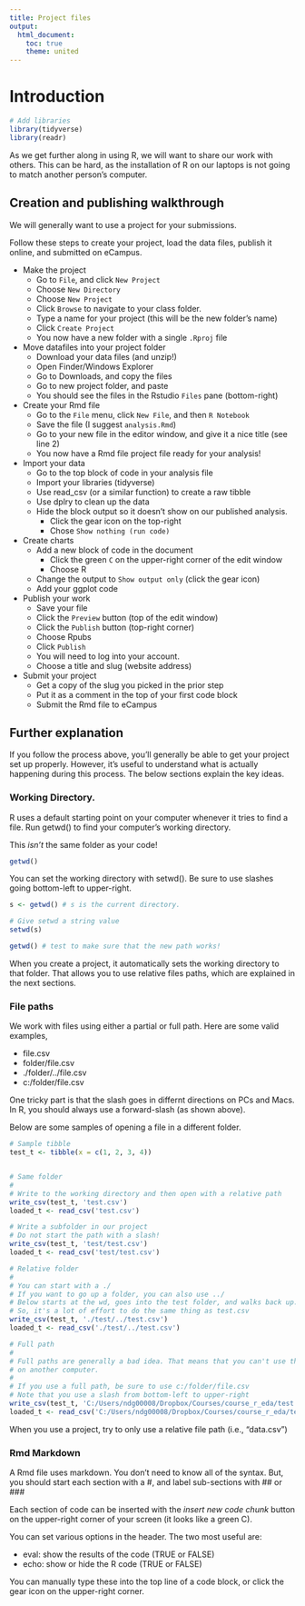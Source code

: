 ```yaml
---
title: Project files
output: 
  html_document:
    toc: true
    theme: united
---
```


# Introduction

```r

# Add libraries
library(tidyverse)
library(readr)
```

As we get further along in using R, we will want to share our work
with others. This can be hard, as the installation of R on our laptops 
is not going to match another person's computer.


## Creation and publishing walkthrough

We will generally want to use a project for your submissions. 

Follow these steps to create your project, load the data files, publish it 
online, and submitted on eCampus.

- Make the project
  - Go to `File`, and click `New Project`
  - Choose `New Directory` 
  - Choose `New Project`
  - Click `Browse` to navigate to your class folder.
  - Type a name for your project (this will be the new folder's name)
  - Click `Create Project`
  - You now have a new folder with a single `.Rproj` file
- Move datafiles into your project folder
  - Download your data files (and unzip!)
  - Open Finder/Windows Explorer
  - Go to Downloads, and copy the files
  - Go to new project folder, and paste
  - You should see the files in the Rstudio `Files` pane (bottom-right)
- Create your Rmd file
  - Go to the `File` menu, click `New File`, and then `R Notebook`
  - Save the file (I suggest `analysis.Rmd`)
  - Go to your new file in the editor window, and give it a nice title (see line 2)
  - You now have a Rmd file project file ready for your analysis!
- Import your data
  - Go to the top block of code in your analysis file
  - Import your libraries (tidyverse)
  - Use read_csv (or a similar function) to create a raw tibble
  - Use dplry to clean up the data
  - Hide the block output so it doesn't show on our published analysis.
    - Click the gear icon on the top-right
    - Chose `Show nothing (run code)`
- Create charts
  - Add a new block of code in the document
    - Click the green `C` on the upper-right corner of the edit window
    - Choose R
  - Change the output to `Show output only` (click the gear icon)
  - Add your ggplot code
- Publish your work
  - Save your file
  - Click the `Preview` button (top of the edit window)
  - Click the `Publish` button (top-right corner)
  - Choose Rpubs
  - Click `Publish`
  - You will need to log into your account. 
  - Choose a title and slug (website address)
- Submit your project
  - Get a copy of the slug you picked in the prior step
  - Put it as a comment in the top of your first code block
  - Submit the Rmd file to eCampus

## Further explanation

If you follow the process above, you'll generally be able to get your project
set up properly. However, it's useful to understand what is actually 
happening during this process. The below sections explain the key ideas.

### Working Directory. 

R uses a default starting point on your computer whenever it tries to find a file.
Run getwd() to find your computer's working directory.

This *isn't* the same folder as your code! 

```r
getwd()
```

You can set the working directory with setwd(). Be sure to use slashes going bottom-left to upper-right.


```r
s <- getwd() # s is the current directory.

# Give setwd a string value 
setwd(s)

getwd() # test to make sure that the new path works!
```

When you create a project, it automatically sets the working directory to 
that folder. That allows you to use relative files paths, which are explained
in the next sections.


### File paths

We work with files using either a partial or full path. Here are some valid
examples,

- file.csv
- folder/file.csv
- ./folder/../file.csv
- c:/folder/file.csv

One tricky part is that the slash goes in differnt directions on PCs and Macs. In R, you should always use a forward-slash (as shown above).

Below are some samples of opening a file in a different folder.

```r
# Sample tibble
test_t <- tibble(x = c(1, 2, 3, 4))


# Same folder
# 
# Write to the working directory and then open with a relative path
write_csv(test_t, 'test.csv')
loaded_t <- read_csv('test.csv')

# Write a subfolder in our project
# Do not start the path with a slash!
write_csv(test_t, 'test/test.csv')
loaded_t <- read_csv('test/test.csv')

# Relative folder
# 
# You can start with a ./
# If you want to go up a folder, you can also use ../
# Below starts at the wd, goes into the test folder, and walks back up.
# So, it's a lot of effort to do the same thing as test.csv 
write_csv(test_t, './test/../test.csv')
loaded_t <- read_csv('./test/../test.csv')

# Full path
# 
# Full paths are generally a bad idea. That means that you can't use the code
# on another computer.
# 
# If you use a full path, be sure to use c:/folder/file.csv
# Note that you use a slash from bottom-left to upper-right
write_csv(test_t, 'C:/Users/ndg00008/Dropbox/Courses/course_r_eda/test.csv')
loaded_t <- read_csv('C:/Users/ndg00008/Dropbox/Courses/course_r_eda/test.csv')
```

When you use a project, try to only use a relative file path (i.e., "data.csv")


### Rmd Markdown

A Rmd file uses markdown. You don't need to know all of the syntax. But, you
should start each section with a #, and label sub-sections
with ## or ###

Each section of code can be inserted with the *insert new code chunk* button
on the upper-right corner of your screen (it looks like a green C).

You can set various options in the header. The two most useful are:

- eval: show the results of the code (TRUE or FALSE)
- echo: show or hide the R code (TRUE or FALSE)

You can manually type these into the top line of a code block, or click
the gear icon on the upper-right corner.